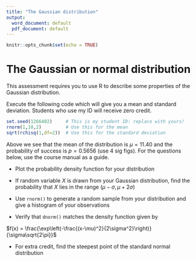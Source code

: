 ---
title: "The Gaussian distribution"
output:
  word_document: default
  pdf_document: default
---

```{r setup, include=FALSE}
knitr::opts_chunk$set(echo = TRUE)
```

# The Gaussian or normal distribution

This assessment requires you to use R to describe some properties of
the Gaussian distribution.

Execute the following code which will give you a mean and standard
deviation.  Students who use my ID will receive zero credit.


```{r}
set.seed(1266402)     # This is my student ID: replace with yours!
rnorm(1,10,2)         # Use this for the mean
sqrt(rchisq(1,df=2))  # Use this for the standard deviation
```

Above we see that the mean of the distribution is $\mu=11.40$ and the
probability of success is $p=0.5656$ (use 4 sig figs).  For the
questions below, use the course manual as a guide.

* Plot the probability density function for your distribution

* If random variable $X$ is drawn from your Gaussian distribution,
  find the probability that $X$ lies in the range
  $(\mu-\sigma,\mu+2\sigma)$
* Use `rnorm()` to generate a random sample from your distribution
  and give  a histogram  of your observations
* Verify that `dnorm()` matches the density function given by

$f(x) = \frac{\exp\left(-\frac{(x-\mu)^2}{2\sigma^2}\right)}{\sigma\sqrt{2\pi}}$

* For extra credit, find the steepest point of the standard normal distribution

